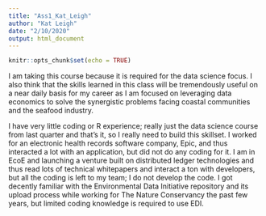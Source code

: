 ```yaml
---
title: "Ass1_Kat_Leigh"
author: "Kat Leigh"
date: "2/10/2020"
output: html_document
---
```


```r
knitr::opts_chunk$set(echo = TRUE)
```

I am taking this course because it is required for the data science focus. I also think that the skills learned in this class will be tremendously useful on a near daily basis for my career as I am focused on leveraging data economics to solve the synergistic problems facing coastal communities and the seafood industry.

I have very little coding or R experience; really just the data science course from last quarter and that's it, so I really need to build this skillset. I worked for an electronic health records software company, Epic, and thus interacted a lot with an application, but did not do any coding for it. I am in EcoE and launching a venture built on distributed ledger technologies and thus read lots of technical whitepapers and interact a ton with developers, but all the coding is left to my team; I do not develop the code. I got decently familiar with the Environmental Data Initiative repository and its upload process while working for The Nature Conservancy the past few years, but limited coding knowledge is required to use EDI.

